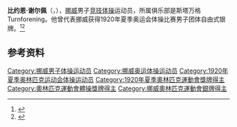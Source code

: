 {{NoteTA|G1=Sports}}
'''比约恩·谢尔佩'''（{{lang-no|Bjørn Skjærpe}}，{{bd|1898年|10月22日|？|}}），[[挪威|挪威]]男子[[竞技体操|竞技体操]]运动员，所属俱乐部是斯塔万格Turnforening。他曾代表挪威获得1920年夏季奥运会体操比赛男子团体自由式银牌。<ref>{{Cite web|title=Bjørn SKJAERPE|url=https://www.olympic.org/bjorn-skj-rpe|accessdate=2021-03-30|work=International Olympic Committee}}</ref><ref>{{cite web|url=https://www.olympedia.org/athletes/30843|title=Bjørn Skjærpe|work=Olympedia|accessdate=2021-03-31|archive-date=2020-06-06|archive-url=https://web.archive.org/web/20200606161307/https://www.olympedia.org/athletes/30843|dead-url=no}}</ref>

== 参考资料 ==
{{reflist}}

{{Authority control}}
{{DEFAULTSORT:Skjærpe, Bjørn}}
[[Category:挪威男子体操运动员|Category:挪威男子体操运动员]]
[[Category:挪威奥运体操运动员|Category:挪威奥运体操运动员]]
[[Category:1920年夏季奥林匹克运动会体操运动员|Category:1920年夏季奥林匹克运动会体操运动员]]
[[Category:1920年夏季奧林匹克運動會獎牌得主|Category:1920年夏季奧林匹克運動會獎牌得主]]
[[Category:奧林匹克運動會體操獎牌得主|Category:奧林匹克運動會體操獎牌得主]]
[[Category:挪威奧林匹克運動會銀牌得主|Category:挪威奧林匹克運動會銀牌得主]]